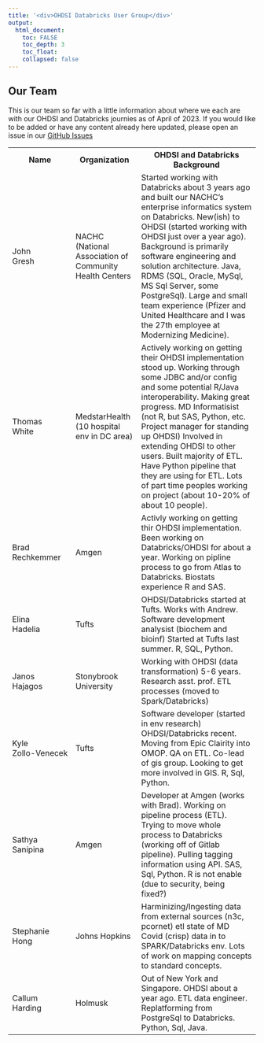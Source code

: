 ---
title: '<div>OHDSI Databricks User Group</div>'
output:
  html_document:
    toc: FALSE
    toc_depth: 3
    toc_float:
    collapsed: false
---

<h2>Our Team</h2>

This is our team so far with a little information about where we each are with our OHDSI and Databricks journies as of April of 2023. 
If you would like to be added or have any content already here updated, please open an issue in our 
<a href="https://github.com/OHDSI/DatabaseOnSpark/issues">GitHub Issues</a>

<table class="table">
  <tr>
    <th>Name</th>
    <th>Organization</th>
    <th>OHDSI and Databricks Background</th>
  </tr>
  <tr>
    <td>John<br/>Gresh</td>
    <td>NACHC (National Association of Community Health Centers</td>
    <td>
      Started working with Databricks about 3 years ago and built our NACHC's enterprise informatics system on Databricks. 
      New(ish) to OHDSI (started working with OHDSI just over a year ago). 
      Background is primarily software engineering and solution architecture. Java, RDMS (SQL, Oracle, MySql, MS Sql Server, some PostgreSql).  Large and small team experience (Pfizer and United Healthcare and I was the 27th employee at Modernizing Medicine).
    </td>
  </tr>
  <tr>
    <td>Thomas<br/>White</td>
    <td>MedstarHealth (10 hospital env in DC area)</td>
    <td>
      Actively working on getting their OHDSI implementation stood up.  Working through some JDBC and/or config and some potential R/Java interoperability.  Making great progress. 
      MD Informatisist (not R, but SAS, Python, etc. Project manager for standing up OHDSI) Involved in extending OHDSI to other users. Built majority of ETL.  Have Python pipeline that they are using for ETL.  Lots of part time peoples working on project (about 10-20% of about 10 people). 
      <br/>
    </td>
  </tr>
  <tr>
    <td>Brad<br/>Rechkemmer</td>
    <td>Amgen</td>
    <td>
      Activly working on getting thir OHDSI implementation. 
      Been working on Databricks/OHDSI for about a year. Working on pipline process to go from Atlas to Databricks. 
      Biostats experience R and SAS.
    </td>
  </tr>
  <tr>
    <td>Elina<br/>Hadelia</td>
    <td>Tufts</td>
    <td>
      OHDSI/Databricks started at Tufts. 
      Works with Andrew. Software development analysist (biochem and bioinf) Started at Tufts last summer. R, SQL, Python.
  </tr>
  <tr>
    <td>Janos<br/>Hajagos</td>
    <td>Stonybrook University</td>
    <td>
      Working with OHDSI (data transformation) 5-6 years. 
      Research asst. prof. ETL processes (moved to Spark/Databricks)
    </td>
  </tr>
  <tr>
    <td>Kyle<br/><nobr>Zollo-Venecek</nobr></td>
    <td>Tufts</td>
    <td>
      Software developer (started in env research) OHDSI/Databricks recent. Moving from Epic Clairity into OMOP. QA on ETL. 
      Co-lead of gis group. Looking to get more involved in GIS. R, Sql, Python.  
    </td>
  </tr>
  <tr>
    <td>Sathya<br/>Sanipina</td>
    <td>Amgen</td>
    <td>
      Developer at Amgen (works with Brad). 
      Working on pipeline process (ETL).  Trying to move whole process to Databricks (working off of Gitlab pipeline).  Pulling tagging information using API.  SAS, Sql, Python.  R is not enable (due to security, being fixed?)
    </td>
  </tr>
  <tr>
    <td>Stephanie<br/>Hong</td>
    <td>Johns Hopkins</td>
    <td>
      Harminizing/Ingesting data from external sources (n3c, pcornet) etl state of MD Covid (crisp) data in to SPARK/Databricks env. 
      Lots of work on mapping concepts to standard concepts.  
    </td>
  </tr>
  <tr>
    <td>Callum<br/>Harding</td>
    <td>Holmusk</td>
    <td>
      Out of New York and Singapore.  OHDSI about a year ago. 
      ETL data engineer.  Replatforming from PostgreSql to Databricks.  Python, Sql, Java.  
    </td>
  </tr>

</table>
  
  
  
  
